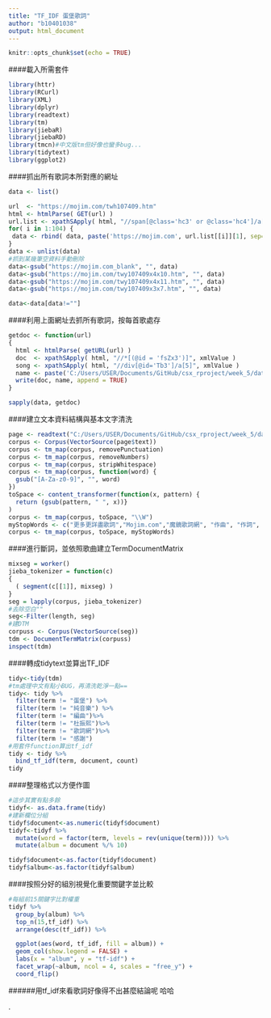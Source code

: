 ```yaml
---
title: "TF_IDF 蛋堡歌詞"
author: "b10401038"
output: html_document
---
```


```r
knitr::opts_chunk$set(echo = TRUE)
```

####載入所需套件

```r

library(httr)
library(RCurl)
library(XML)
library(dplyr)
library(readtext)
library(tm)
library(jiebaR)
library(jiebaRD)
library(tmcn)#中文版tm但好像也蠻多bug...
library(tidytext)
library(ggplot2)

```

####抓出所有歌詞本所對應的網址

```r
data <- list()

url  <- "https://mojim.com/twh107409.htm"
html <- htmlParse( GET(url) )
url.list <- xpathSApply( html, "//span[@class='hc3' or @class='hc4']/a[@href]", xmlAttrs )
for( i in 1:104) {
 data <- rbind( data, paste('https://mojim.com', url.list[[i]][1], sep='') )
}
data <- unlist(data)
#抓到某幾筆空資料手動刪除
data<-gsub("https://mojim.com_blank", "", data)
data<-gsub("https://mojim.com/twy107409x4x10.htm", "", data)
data<-gsub("https://mojim.com/twy107409x4x11.htm", "", data)
data<-gsub("https://mojim.com/twy107409x3x7.htm", "", data)

data<-data[data!=""]
```

####利用上面網址去抓所有歌詞，按每首歌處存

```r

getdoc <- function(url)
{
  html <- htmlParse( getURL(url) )
  doc  <- xpathSApply( html, "//*[(@id = 'fsZx3')]", xmlValue )
  song <- xpathSApply( html, "//div[@id='Tb3']/a[5]", xmlValue )
  name <- paste('C:/Users/USER/Documents/GitHub/csx_rproject/week_5/data/', song, ".txt")
  write(doc, name, append = TRUE)
}

sapply(data, getdoc)
```

####建立文本資料結構與基本文字清洗

```r

page <- readtext("C:/Users/USER/Documents/GitHub/csx_rproject/week_5/data/*.txt", encoding = "big5")
corpus <- Corpus(VectorSource(page$text))
corpus <- tm_map(corpus, removePunctuation)
corpus <- tm_map(corpus, removeNumbers)
corpus <- tm_map(corpus, stripWhitespace)
corpus <- tm_map(corpus, function(word) {
  gsub("[A-Za-z0-9]", "", word)
})
toSpace <- content_transformer(function(x, pattern) {
  return (gsub(pattern, " ", x))}
)
corpus <- tm_map(corpus, toSpace, "\\W")
myStopWords <- c("更多更詳盡歌詞","Mojim.com","魔鏡歌詞網", "作曲", "作詞", "編曲", "蛋", "堡", "杜", "振", "熙", "杜振熙純音樂")
corpus <- tm_map(corpus, toSpace, myStopWords)


```

####進行斷詞，並依照歌曲建立TermDocumentMatrix

```r
mixseg = worker()
jieba_tokenizer = function(c)
{
  ( segment(c[[1]], mixseg) )
}
seg = lapply(corpus, jieba_tokenizer)
#去除空白""
seg<-Filter(length, seg)
#建DTM
corpuss <- Corpus(VectorSource(seg))
tdm <- DocumentTermMatrix(corpuss)
inspect(tdm)

```

####轉成tidytext並算出TF_IDF

```r

tidy<-tidy(tdm)
#tm處理中文有點小BUG，再清洗乾淨一點==
tidy<- tidy %>%
  filter(term != "蛋堡") %>%
  filter(term != "純音樂") %>%
  filter(term != "編曲")%>%
  filter(term != "杜振熙")%>%
  filter(term != "歌詞網")%>%
  filter(term != "感謝")
#用套件function算出tf_idf
tidy <- tidy %>%
  bind_tf_idf(term, document, count)
tidy

```

####整理格式以方便作圖

```r

#這步其實有點多餘
tidyf<- as.data.frame(tidy)
#建新欄位分組
tidyf$document<-as.numeric(tidyf$document) 
tidyf<-tidyf %>%
  mutate(word = factor(term, levels = rev(unique(term)))) %>%
  mutate(album = document %/% 10)

tidyf$document<-as.factor(tidyf$document) 
tidyf$album<-as.factor(tidyf$album) 
```

####按照分好的組別視覺化重要關鍵字並比較

```r
#每組前15關鍵字比對權重
tidyf %>%
  group_by(album) %>% 
  top_n(15,tf_idf) %>% 
  arrange(desc(tf_idf)) %>%

  ggplot(aes(word, tf_idf, fill = album)) +
  geom_col(show.legend = FALSE) +
  labs(x = "album", y = "tf-idf") +
  facet_wrap(~album, ncol = 4, scales = "free_y") +
  coord_flip()
```


######用tf_idf來看歌詞好像得不出甚麼結論呢 哈哈


.